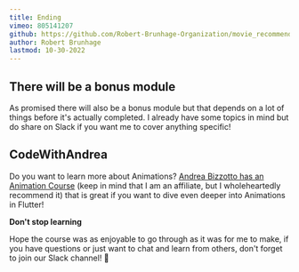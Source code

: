 ```yaml
---
title: Ending
vimeo: 805141207
github: https://github.com/Robert-Brunhage-Organization/movie_recommendation_app_course/commits/main
author: Robert Brunhage
lastmod: 10-30-2022
---
```


## There will be a bonus module

As promised there will also be a bonus module but that depends on a lot of things before it's actually completed. I already have some topics in mind but do share on Slack if you want me to cover anything specific!

  

## CodeWithAndrea

Do you want to learn more about Animations? [Andrea Bizzotto has an Animation Course](https://codewithandrea.com/courses/flutter-animations-masterclass/?affcode=513495_pxbodly2) (keep in mind that I am an affiliate, but I wholeheartedly recommend it) that is great if you want to dive even deeper into Animations in Flutter!

  

**Don't stop learning**

Hope the course was as enjoyable to go through as it was for me to make, if you have questions or just want to chat and learn from others, don't forget to join our Slack channel! 🎉
